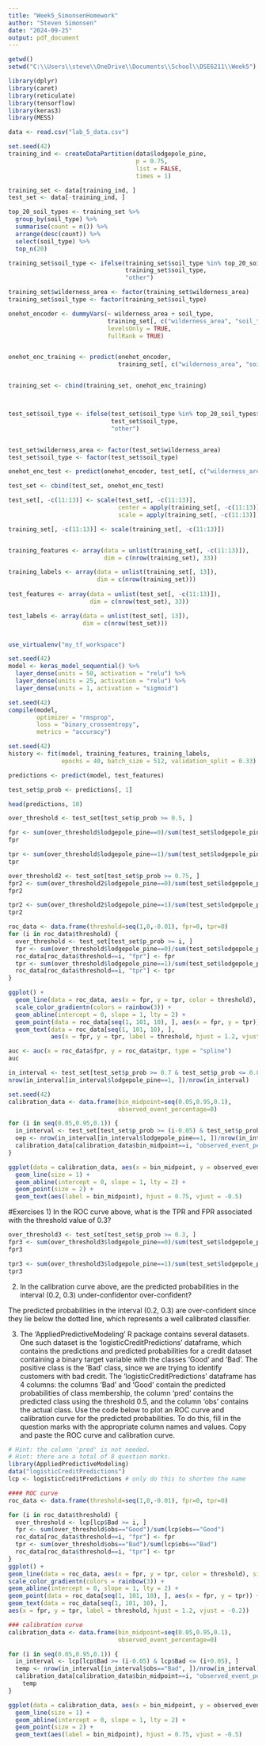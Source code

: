 ```yaml
---
title: "Week5_SimonsenHomework"
author: "Steven Simonsen"
date: "2024-09-25"
output: pdf_document
---
```


```r
getwd()
setwd("C:\\Users\\steve\\OneDrive\\Documents\\School\\DSE6211\\Week5")

library(dplyr)
library(caret)
library(reticulate)
library(tensorflow)
library(keras3)
library(MESS)

data <- read.csv("lab_5_data.csv")

set.seed(42)
training_ind <- createDataPartition(data$lodgepole_pine,
                                    p = 0.75,
                                    list = FALSE,
                                    times = 1)

training_set <- data[training_ind, ]
test_set <- data[-training_ind, ]

top_20_soil_types <- training_set %>%
  group_by(soil_type) %>%
  summarise(count = n()) %>%
  arrange(desc(count)) %>%
  select(soil_type) %>%
  top_n(20)

training_set$soil_type <- ifelse(training_set$soil_type %in% top_20_soil_types$soil_type,
                                 training_set$soil_type,
                                 "other")

training_set$wilderness_area <- factor(training_set$wilderness_area)
training_set$soil_type <- factor(training_set$soil_type)

onehot_encoder <- dummyVars(~ wilderness_area + soil_type,
                            training_set[, c("wilderness_area", "soil_type")],
                            levelsOnly = TRUE,
                            fullRank = TRUE)


onehot_enc_training <- predict(onehot_encoder,
                               training_set[, c("wilderness_area", "soil_type")])


training_set <- cbind(training_set, onehot_enc_training)



test_set$soil_type <- ifelse(test_set$soil_type %in% top_20_soil_types$soil_type,
                             test_set$soil_type,
                             "other")


test_set$wilderness_area <- factor(test_set$wilderness_area)
test_set$soil_type <- factor(test_set$soil_type)

onehot_enc_test <- predict(onehot_encoder, test_set[, c("wilderness_area", "soil_type")])

test_set <- cbind(test_set, onehot_enc_test)

test_set[, -c(11:13)] <- scale(test_set[, -c(11:13)],
                               center = apply(training_set[, -c(11:13)], 2, mean),
                               scale = apply(training_set[, -c(11:13)], 2, sd))

training_set[, -c(11:13)] <- scale(training_set[, -c(11:13)])


training_features <- array(data = unlist(training_set[, -c(11:13)]),
                           dim = c(nrow(training_set), 33))

training_labels <- array(data = unlist(training_set[, 13]),
                         dim = c(nrow(training_set)))
                         
test_features <- array(data = unlist(test_set[, -c(11:13)]),
                       dim = c(nrow(test_set), 33))

test_labels <- array(data = unlist(test_set[, 13]),
                     dim = c(nrow(test_set)))


use_virtualenv("my_tf_workspace")

set.seed(42)
model <- keras_model_sequential() %>%
  layer_dense(units = 50, activation = "relu") %>%
  layer_dense(units = 25, activation = "relu") %>%
  layer_dense(units = 1, activation = "sigmoid")

set.seed(42)
compile(model,
        optimizer = "rmsprop",
        loss = "binary_crossentropy",
        metrics = "accuracy")

set.seed(42)
history <- fit(model, training_features, training_labels,
               epochs = 40, batch_size = 512, validation_split = 0.33)

predictions <- predict(model, test_features)

test_set$p_prob <- predictions[, 1]

head(predictions, 10)

over_threshold <- test_set[test_set$p_prob >= 0.5, ]

fpr <- sum(over_threshold$lodgepole_pine==0)/sum(test_set$lodgepole_pine==0)
fpr

tpr <- sum(over_threshold$lodgepole_pine==1)/sum(test_set$lodgepole_pine==1)
tpr

over_threshold2 <- test_set[test_set$p_prob >= 0.75, ]
fpr2 <- sum(over_threshold2$lodgepole_pine==0)/sum(test_set$lodgepole_pine==0)
fpr2

tpr2 <- sum(over_threshold2$lodgepole_pine==1)/sum(test_set$lodgepole_pine==1)
tpr2

roc_data <- data.frame(threshold=seq(1,0,-0.01), fpr=0, tpr=0)
for (i in roc_data$threshold) {
  over_threshold <- test_set[test_set$p_prob >= i, ]
  fpr <- sum(over_threshold$lodgepole_pine==0)/sum(test_set$lodgepole_pine==0)
  roc_data[roc_data$threshold==i, "fpr"] <- fpr
  tpr <- sum(over_threshold$lodgepole_pine==1)/sum(test_set$lodgepole_pine==1)
  roc_data[roc_data$threshold==i, "tpr"] <- tpr
}

ggplot() +
  geom_line(data = roc_data, aes(x = fpr, y = tpr, color = threshold), size = 2) +
  scale_color_gradientn(colors = rainbow(3)) +
  geom_abline(intercept = 0, slope = 1, lty = 2) +
  geom_point(data = roc_data[seq(1, 101, 10), ], aes(x = fpr, y = tpr)) +
  geom_text(data = roc_data[seq(1, 101, 10), ],
            aes(x = fpr, y = tpr, label = threshold, hjust = 1.2, vjust = -0.2))

auc <- auc(x = roc_data$fpr, y = roc_data$tpr, type = "spline")
auc

in_interval <- test_set[test_set$p_prob >= 0.7 & test_set$p_prob <= 0.8, ]
nrow(in_interval[in_interval$lodgepole_pine==1, ])/nrow(in_interval)

set.seed(42)
calibration_data <- data.frame(bin_midpoint=seq(0.05,0.95,0.1),
                               observed_event_percentage=0)

for (i in seq(0.05,0.95,0.1)) {
  in_interval <- test_set[test_set$p_prob >= (i-0.05) & test_set$p_prob <= (i+0.05), ]
  oep <- nrow(in_interval[in_interval$lodgepole_pine==1, ])/nrow(in_interval)
  calibration_data[calibration_data$bin_midpoint==i, "observed_event_percentage"] <- oep
}

ggplot(data = calibration_data, aes(x = bin_midpoint, y = observed_event_percentage)) +
  geom_line(size = 1) +
  geom_abline(intercept = 0, slope = 1, lty = 2) +
  geom_point(size = 2) +
  geom_text(aes(label = bin_midpoint), hjust = 0.75, vjust = -0.5)
```

#Exercises
1) In the ROC curve above, what is the TPR and FPR associated with the threshold value of 0.3?
```r
over_threshold3 <- test_set[test_set$p_prob >= 0.3, ]
fpr3 <- sum(over_threshold3$lodgepole_pine==0)/sum(test_set$lodgepole_pine==0)
fpr3

tpr3 <- sum(over_threshold3$lodgepole_pine==1)/sum(test_set$lodgepole_pine==1)
tpr3
```

2) In the calibration curve above, are the predicted probabilities in the interval (0.2, 0.3) under-confidentor over-confident?

The predicted probabilities in the interval (0.2, 0.3) are over-confident since they lie below the dotted line, which represents a well calibrated classifier. 

3) The ‘AppliedPredictiveModeling’ R package contains several datasets. One such dataset is the ‘logisticCreditPredictions’ dataframe, which contains the predictions and predicted probabilities for a credit dataset containing a binary target variable with the classes ‘Good’ and ‘Bad’. The positive class is the ‘Bad’ class, since we are trying to identify customers with bad credit. The ‘logisticCreditPredictions’ dataframe has 4 columns: the columns ‘Bad’ and ‘Good’ contain the predicted probabilities of class membership, the column ‘pred’ contains the predicted class using the threshold 0.5, and the column ‘obs’ contains the actual class. Use the code below to plot an ROC curve and calibration curve for the predicted probabilities. To do this, fill in the question marks with the appropriate column names and values. Copy and paste the ROC curve and calibration curve.

```r
# Hint: the column 'pred' is not needed.
# Hint: there are a total of 8 question marks.
library(AppliedPredictiveModeling)
data("logisticCreditPredictions")
lcp <- logisticCreditPredictions # only do this to shorten the name

#### ROC curve
roc_data <- data.frame(threshold=seq(1,0,-0.01), fpr=0, tpr=0)

for (i in roc_data$threshold) {
  over_threshold <- lcp[lcp$Bad >= i, ]
  fpr <- sum(over_threshold$obs=="Good")/sum(lcp$obs=="Good")
  roc_data[roc_data$threshold==i, "fpr"] <- fpr
  tpr <- sum(over_threshold$obs=="Bad")/sum(lcp$obs=="Bad")
  roc_data[roc_data$threshold==i, "tpr"] <- tpr
}
ggplot() +
geom_line(data = roc_data, aes(x = fpr, y = tpr, color = threshold), size = 2) +
scale_color_gradientn(colors = rainbow(3)) +
geom_abline(intercept = 0, slope = 1, lty = 2) +
geom_point(data = roc_data[seq(1, 101, 10), ], aes(x = fpr, y = tpr)) +
geom_text(data = roc_data[seq(1, 101, 10), ],
aes(x = fpr, y = tpr, label = threshold, hjust = 1.2, vjust = -0.2))

### calibration curve
calibration_data <- data.frame(bin_midpoint=seq(0.05,0.95,0.1),
                               observed_event_percentage=0)

for (i in seq(0.05,0.95,0.1)) {
  in_interval <- lcp[lcp$Bad >= (i-0.05) & lcp$Bad <= (i+0.05), ]
  temp <- nrow(in_interval[in_interval$obs=="Bad", ])/nrow(in_interval)
  calibration_data[calibration_data$bin_midpoint==i, "observed_event_percentage"] <-
    temp
}

ggplot(data = calibration_data, aes(x = bin_midpoint, y = observed_event_percentage)) +
  geom_line(size = 1) +
  geom_abline(intercept = 0, slope = 1, lty = 2) +
  geom_point(size = 2) +
  geom_text(aes(label = bin_midpoint), hjust = 0.75, vjust = -0.5)
```




